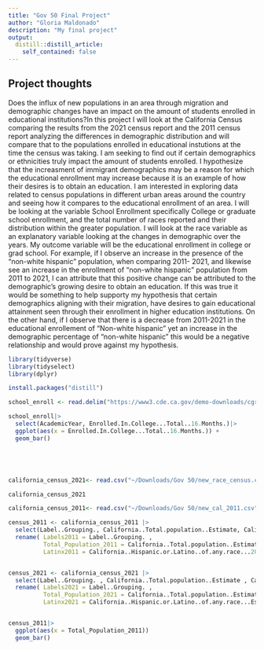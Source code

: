 ```yaml
---
title: "Gov 50 Final Project"
author: "Gloria Maldonado"
description: "My final project"
output:
  distill::distill_article:
    self_contained: false
---
```




## Project thoughts


Does the influx of new populations in an area through migration and demographic changes have an impact on the amount of students enrolled in educational institutions?In this project I will look at the California Census comparing the results from the 2021 census report and the 2011 census report analyzing the differences in demographic distribution and will compare that to the populations enrolled in educational instutions at the time the census was taking. I am seeking to find out if certain demographics or ethnicities truly impact the amount of students enrolled. I hypothesize that the increasment of immigrant demographics may be a reason for which the educational enrollment may increase because it is an example of how their desires is to obtain an education.  I am interested in exploring data related to census populations in different urban areas around the country and seeing how it compares to the educational enrollment of an area. I will be looking at the variable School Enrollment specifically College or graduate school enrollment,  and the total number of races reported and their distribution within the greater population. I will look at the race variable as an explanatory variable looking at the changes in demographic over the years. My outcome variable will be the educational enrollment in college or grad school. For example, if I observe an increase in the presence of the "non-white hispanic" population, when comparing 2011- 2021,  and likewise see an increase in the enrollment of "non-white hispanic" population from 2011 to 2021, I can attribute that this positive change can be attributed to the demographic's growing desire to obtain an education. If this was true it would be something to help supporty my hypothesis that certain demographics aligning with their migration, have desires to gain educational attainment seen through their enrollment in higher education institutions. On the other hand, if I observe that there is a decrease from 2011-2021 in the educational enrollement of "Non-white hispanic" yet an increase in the demographic percentage of "non-white hispanic" this would be a negative relationship and would prove against my hypothesis. 



```r
library(tidyverse)
library(tidyselect)
library(dplyr)

install.packages("distill")

```


```r
school_enroll <- read.delim("https://www3.cde.ca.gov/demo-downloads/cgr/cgr16mo20.txt")

school_enroll|>
  select(AcademicYear, Enrolled.In.College...Total..16.Months.)|>
  ggplot(aes(x = Enrolled.In.College...Total..16.Months.)) +
  geom_bar()





california_census_2021<- read.csv("~/Downloads/Gov 50/new_race_census.csv")

california_census_2021

california_census_2011<- read.csv("~/Downloads/Gov 50/new_cal_2011.csv")

```





```r
census_2011 <- california_census_2011 |>
  select(Label..Grouping., California..Total.population..Estimate, California..Hispanic.or.Latino..of.any.race...200.299...Estimate)|>
  rename( Labels2011 = Label..Grouping. , 
          Total_Population_2011 = California..Total.population..Estimate ,
          Latinx2011 = California..Hispanic.or.Latino..of.any.race...200.299...Estimate )


census_2021 <- california_census_2021 |>
  select(Label..Grouping. , California..Total.population..Estimate , California..Hispanic.or.Latino..of.any.race...Estimate) |>
  rename( Labels2021 = Label..Grouping. ,
          Total_Population_2021 = California..Total.population..Estimate ,
          Latinx2021 = California..Hispanic.or.Latino..of.any.race...Estimate)


census_2011|>
  ggplot(aes(x = Total_Population_2011))
  geom_bar()



```

